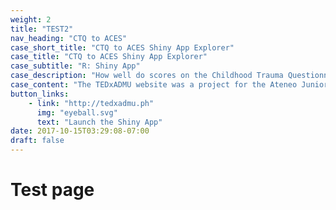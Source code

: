 ```yaml
---
weight: 2
title: "TEST2"
nav_heading: "CTQ to ACES"
case_short_title: "CTQ to ACES Shiny App Explorer"
case_title: "CTQ to ACES Shiny App Explorer"
case_subtitle: "R: Shiny App"
case_description: "How well do scores on the Childhood Trauma Questionnaire translate to the Adverse Childhood Experience Questionnaire?"
case_content: "The TEDxADMU website was a project for the Ateneo Junior Marketing Association. It's a project where I helped them reach a 66.8% conversion rate from scratch."
button_links:
    - link: "http://tedxadmu.ph"
      img: "eyeball.svg"
      text: "Launch the Shiny App"
date: 2017-10-15T03:29:08-07:00
draft: false
---
```


# Test page